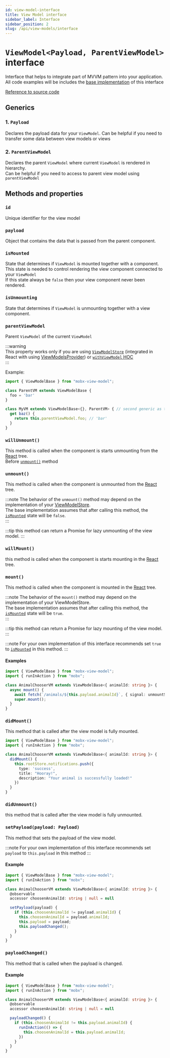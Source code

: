 ```yaml
---
id: view-model-interface
title: View Model interface
sidebar_label: Interface
sidebar_position: 2
slug: /api/view-models/interface
---
```


# `ViewModel<Payload, ParentViewModel>` interface  

Interface that helps to integrate part of MVVM pattern into your application.  
All code examples will be includes the [base implementation](/api/view-models/base-implementation) of this interface  

[Reference to source code](/src/view-model/view-model.ts)  


## Generics  

### 1. `Payload`  
Declares the payload data for your `ViewModel`.
Can be helpful if you need to transfer some data between view models or views   

### 2. `ParentViewModel`   
Declares the parent `ViewModel` where current `ViewModel` is rendered in hierarchy.  
Can be helpful if you need to access to parent view model using `parentViewModel`  

## Methods and properties  

### `id`  
Unique identifier for the view model  

### `payload`  
Object that contains the data that is passed from the parent component.  

### `isMounted`  
State that determines if `ViewModel` is mounted together with a component.  
This state is needed to control rendering the view component connected to your `ViewModel`  
If this state always be `false` then your view component never been rendered.  

### `isUnmounting`  
State that determines if `ViewModel` is unmounting together with a view component.  

### `parentViewModel`   
Parent `ViewModel` of the current `ViewModel`  

:::warning   
This property works only if you are using [`ViewModelStore`](/api/view-model-store/interface) (integrated in React with using [ViewModelsProvider](/react/api/view-models-provider)) or [`withViewModel` HOC](/react/api/with-view-model)  
:::

Example:   
```ts
import { ViewModelBase } from "mobx-view-model";

class ParentVM extends ViewModelBase {
  foo = 'bar'
}

class MyVM extends ViewModelBase<{}, ParentVM> { // second generic as type for parent view model
  get baz() {
    return this.parentViewModel.foo; // 'bar'
  }
}
```

### `willUnmount()`  
This method is called when the component is starts unmounting from the [React](https://react.dev) tree.  
Before [`unmount()`](#unmount) method  

### `unmount()`  
This method is called when the component is unmounted from the [React](https://react.dev) tree.  

:::note The behavior of the `unmount()` method may depend on the implementation of your [ViewModelStore](/api/view-model-store/interface).  
The base implementation assumes that after calling this method, the [`isMounted`](#ismounted) state will be `false`.  
:::

:::tip
this method can return a Promise for lazy unmounting of the view model.
:::

### `willMount()`  
this method is called when the component is starts mounting in the [React](https://react.dev) tree.  

### `mount()`  
This method is called when the component is mounted in the [React](https://react.dev) tree.  

:::note The behavior of the `mount()` method may depend on the implementation of your ViewModelStore.  
The base implementation assumes that after calling this method, the [`isMounted`](#ismounted) state will be `true`.  
:::

:::tip
this method can return a Promise for lazy mounting of the view model.
:::

:::note
For your own implementation of this interface recommends set `true` to [`isMounted`](#ismounted) in this method.
:::

#### Examples   

```ts
import { ViewModelBase } from "mobx-view-model";
import { runInAction } from "mobx";

class AnimalChooserVM extends ViewModelBase<{ animalId: string }> {
  async mount() {
    await fetch(`/animals/${this.payload.animalId}`, { signal: unmountSignal });
    super.mount();
  }
}
```

### `didMount()`  
This method that is called after the view model is fully mounted.  

```ts
import { ViewModelBase } from "mobx-view-model";
import { runInAction } from "mobx";

class AnimalChooserVM extends ViewModelBase<{ animalId: string }> {
  didMount() {
    this.rootStore.notifications.push({
      type: 'success',
      title: "Hooray!",
      description: "Your animal is successfully loaded!"
    })
  }
}
```

### `didUnmount()`  
this method that is called after the view model is fully unmounted.  

### `setPayload(payload: Payload)`  
This method that sets the payload of the view model.   


:::note
For your own implementation of this interface recommends set `payload` to `this.payload` in this method
:::

#### Example   

```ts
import { ViewModelBase } from "mobx-view-model";
import { runInAction } from "mobx";

class AnimalChooserVM extends ViewModelBase<{ animalId: string }> {
  @observable
  accessor choosenAnimalId: string | null = null

  setPayload(payload) {
    if (this.choosenAnimalId != payload.animalId) {
      this.choosenAnimalId = payload.animalId;
      this.payload = payload;
      this.payloadChanged();
    }
  }
}
```

### `payloadChanged()`  
This method that is called when the payload is changed.  

#### Example   

```ts
import { ViewModelBase } from "mobx-view-model";
import { runInAction } from "mobx";

class AnimalChooserVM extends ViewModelBase<{ animalId: string }> {
  @observable
  accessor choosenAnimalId: string | null = null

  payloadChanged() {
    if (this.choosenAnimalId != this.payload.animalId) {
      runInAction(() => {
        this.choosenAnimalId = this.payload.animalId;
      })
    }
  }
}
```